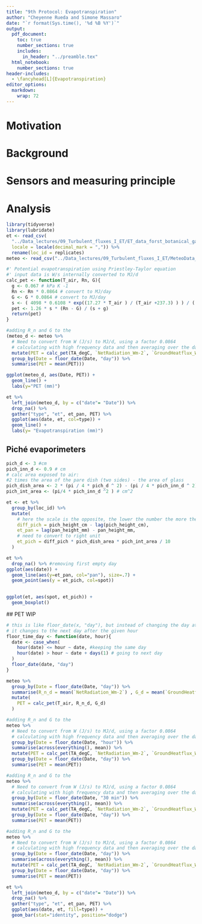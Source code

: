 ```yaml
---
title: "9th Protocol: Evapotranspiration"
author: "Cheyenne Rueda and Simone Massaro"
date: "`r format(Sys.time(), '%d %B %Y')`"
output:
  pdf_document:
    toc: true
    number_sections: true
    includes:
      in_header: "../preamble.tex"
  html_notebook:
    number_sections: true
header-includes:
  - \fancyhead[L]{Evapotranspiration}
editor_options: 
  markdown: 
    wrap: 72
---
```


# Motivation

# Background

# Sensors and measuring principle

# Analysis

```r
library(tidyverse)
library(lubridate)
et <- read_csv(
  "../Data_lectures/09_Turbulent_fluxes_I_ET/ET_data_forst_botanical_garden.csv",
  locale = locale(decimal_mark = ",")) %>% 
  rename(loc_id = replicates)
meteo <- read_csv("../Data_lectures/09_Turbulent_fluxes_I_ET/MeteoData_BotanicalGarden.csv")
```


```r
#' Potential evapotranspiration using Priestley-Taylor equation
#' input data is W/s internally converted to MJ/d
calc_pet <- function(T_air, Rn, G){
  g <- 0.067 # kPa K -1
  Rn <- Rn * 0.0864 # convert to MJ/day
  G <- G * 0.0864 # convert to MJ/day
  s <- ( 4098 * 0.6108 * exp((17.27 * T_air ) / (T_air +237.3) ) ) / ( T_air + 237.3 )^2
  pet <- 1.26 * s * (Rn - G) / (s + g)
  return(pet)
}
```


```r
#adding R_n and G to the 
(meteo_d <- meteo %>% 
  # Need to convert from W (J/s) to MJ/d, using a factor 0.0864
  # calculating with high frequency data and then averaging over the day
  mutate(PET = calc_pet(TA_degC, `NetRadiation_Wm-2`, `GroundHeatflux_Wm-2`)) %>% 
  group_by(Date = floor_date(Date, "day")) %>% 
  summarise(PET = mean(PET)))
```



```r
ggplot(meteo_d, aes(Date, PET)) +
  geom_line() +
  labs(y="PET (mm)")
```

```r
et %>% 
  left_join(meteo_d, by = c("date"= "Date")) %>% 
  drop_na() %>% 
  gather("type", "et", et_pan, PET) %>% 
  ggplot(aes(date, et, col=type)) +
  geom_line() +
  labs(y= "Evapotranspiration (mm)")
```

## Piché evaporimeters
```r
pich_d <- 3 #cm
pich_inn_d <- 0.9 # cm
# calc area exposed to air:
#2 times the area of the pare dish (two sides) - the area of glass
pich_dish_area <- 2 * (pi / 4 * pich_d ^ 2) - (pi / 4 * pich_inn_d ^ 2) # cm^2
pich_int_area <- (pi/4 * pich_inn_d ^2 ) # cm^2
```

```r
et <- et %>% 
  group_by(loc_id) %>% 
  mutate(
    # here the scale is the opposite, the lower the number the more the water
    diff_pich = pich_height_cm - lag(pich_height_cm),
    et_pan = lag(pan_height_mm) - pan_height_mm,
    # need to convert to right unit
    et_pich = diff_pich * pich_dish_area * pich_int_area / 10
  )
```


```r
et %>% 
  drop_na() %>% #removing first empty day
ggplot(aes(date)) +
  geom_line(aes(y=et_pan, col="pan"), size=.7) +
  geom_point(aes(y = et_pich, col=spot))
  
```
```r
ggplot(et, aes(spot, et_pich)) +
  geom_boxplot()
```



 ## PET WIP
 
```r
# this is like floor_date(x, "day"), but instead of changing the day at midnight
# it changes to the next day after the given hour
floor_time_day <- function(date, hour){
  date <- case_when(
    hour(date) <= hour ~ date, #keeping the same day
    hour(date) > hour ~ date + days(1) # going to next day
  )
  floor_date(date, "day")
}
```


```r
meteo %>% 
  group_by(Date = floor_date(Date, "day")) %>% 
  summarise(R_n_d = mean(`NetRadiation_Wm-2`) , G_d = mean(`GroundHeatflux_Wm-2`), T_air = mean(TA_degC)) %>% 
  mutate(
    PET = calc_pet(T_air, R_n_d, G_d)
  )
```


```r
#adding R_n and G to the 
meteo %>% 
  # Need to convert from W (J/s) to MJ/d, using a factor 0.0864
  # calculating with high frequency data and then averaging over the day
  group_by(Date = floor_date(Date, "hour")) %>% 
  summarise(across(everything(), mean)) %>% 
  mutate(PET = calc_pet(TA_degC, `NetRadiation_Wm-2`, `GroundHeatflux_Wm-2`)) %>% 
  group_by(Date = floor_date(Date, "day")) %>% 
  summarise(PET = mean(PET))
```

```r
#adding R_n and G to the 
meteo %>% 
  # Need to convert from W (J/s) to MJ/d, using a factor 0.0864
  # calculating with high frequency data and then averaging over the day
  group_by(Date = floor_date(Date, "30 min")) %>% 
  summarise(across(everything(), mean)) %>% 
  mutate(PET = calc_pet(TA_degC, `NetRadiation_Wm-2`, `GroundHeatflux_Wm-2`)) %>% 
  group_by(Date = floor_date(Date, "day")) %>% 
  summarise(PET = mean(PET))
```
```r
#adding R_n and G to the 
meteo %>% 
  # Need to convert from W (J/s) to MJ/d, using a factor 0.0864
  # calculating with high frequency data and then averaging over the day
  group_by(Date = floor_date(Date, "day")) %>% 
  summarise(across(everything(), mean)) %>% 
  mutate(PET = calc_pet(TA_degC, `NetRadiation_Wm-2`, `GroundHeatflux_Wm-2`)) %>% 
  group_by(Date = floor_date(Date, "day")) %>% 
  summarise(PET = mean(PET))
```

```r
et %>% 
  left_join(meteo_d, by = c("date"= "Date")) %>% 
  drop_na() %>% 
  gather("type", "et", et_pan, PET) %>% 
  ggplot(aes(date, et, fill=type)) +
  geom_bar(stat="identity", position="dodge") 
```



